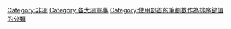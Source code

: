 {{Commonscat|Military in Africa}}

{{DEFAULTSORT:⑧劃⾮部非洲}}
[[Category:非洲|Category:非洲]]
[[Category:各大洲軍事|Category:各大洲軍事]]
[[Category:使用部首的筆劃數作為排序鍵值的分類|Category:使用部首的筆劃數作為排序鍵值的分類]]